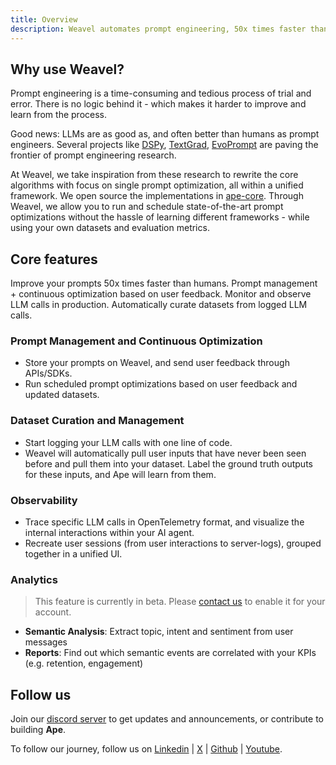 ```yaml
---
title: Overview
description: Weavel automates prompt engineering, 50x times faster than humans.
---
```


## Why use Weavel?

Prompt engineering is a time-consuming and tedious process of trial and error. There is no logic behind it - which makes it harder to improve and learn from the process.

Good news: LLMs are as good as, and often better than humans as prompt engineers. Several projects like [DSPy](https://github.com/stanfordnlp/dspy), [TextGrad](https://github.com/zou-group/textgrad), [EvoPrompt](https://github.com/beeevita/EvoPrompt) are paving the frontier of prompt engineering research.

At Weavel, we take inspiration from these research to rewrite the core algorithms with focus on single prompt optimization, all within a unified framework. We open source the implementations in [ape-core](https://github.com/weavel-ai/Ape).
Through Weavel, we allow you to run and schedule state-of-the-art prompt optimizations without the hassle of learning different frameworks - while using your own datasets and evaluation metrics.

## Core features

<CardGroup cols={2}>
  <Card
    horizontal
    title="Prompt Optimization"
    icon="monkey"
    href="/user-guides/prompt-optimization/quickstart"
  >
    Improve your prompts 50x times faster than humans.
  </Card>
  <Card horizontal title="CI/CD for Prompts" icon="file-lines">
    Prompt management + continuous optimization based on user feedback.
  </Card>
  <Card horizontal title="Observability" icon="layer-group">
    Monitor and observe LLM calls in production.
  </Card>
  <Card horizontal title="Dataset Curation" icon="database">
    Automatically curate datasets from logged LLM calls.
  </Card>
</CardGroup>


### Prompt Management and Continuous Optimization

- Store your prompts on Weavel, and send user feedback through APIs/SDKs.
- Run scheduled prompt optimizations based on user feedback and updated datasets.

### Dataset Curation and Management

- Start logging your LLM calls with one line of code.
- Weavel will automatically pull user inputs that have never been seen before and pull them into your dataset. Label the ground truth outputs for these inputs, and Ape will learn from them.

### Observability

- Trace specific LLM calls in OpenTelemetry format, and visualize the internal interactions within your AI agent.
- Recreate user sessions (from user interactions to server-logs), grouped together in a unified UI.

### Analytics

> This feature is currently in beta. Please [contact us](mailto:hello@weavel.ai) to enable it for your account.

- **Semantic Analysis**: Extract topic, intent and sentiment from user messages
- **Reports**: Find out which semantic events are correlated with your KPIs (e.g. retention, engagement)

## Follow us

Join our [discord server](https://weavel.ai/discord) to get updates and announcements, or contribute to building **Ape**.

To follow our journey, follow us on [Linkedin](https://www.linkedin.com/company/weavel/) | [X](https://x.com/weaveldotai) | [Github](https://github.com/weavel-ai) | [Youtube](https://www.youtube.com/@weaveldotai).
